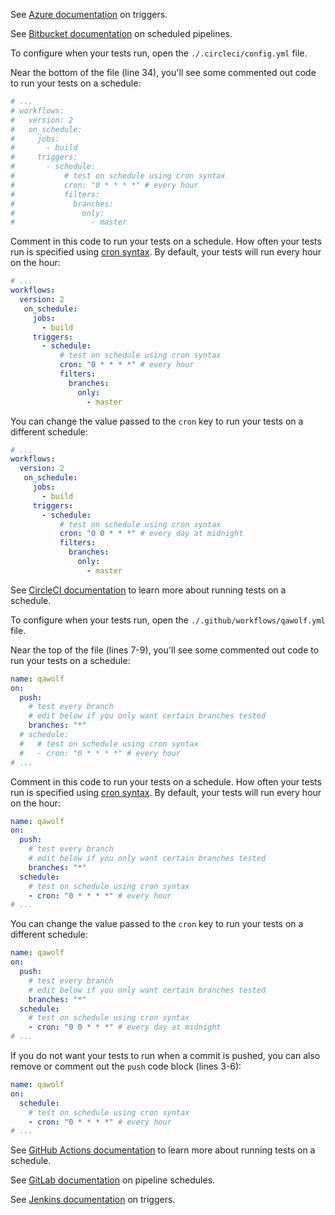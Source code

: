 
<CiTabs>
<TabItem value="azure">

See [Azure documentation](https://docs.microsoft.com/en-us/azure/devops/pipelines/yaml-schema?view=azure-devops&tabs=schema#triggers) on triggers.

</TabItem>
<TabItem value="bitbucket">

See [Bitbucket documentation](https://confluence.atlassian.com/bitbucket/scheduled-pipelines-933078702.html) on scheduled pipelines.

</TabItem>
<TabItem value="circleci">

To configure when your tests run, open the `./.circleci/config.yml` file.

Near the bottom of the file (line 34), you'll see some commented out code to run your tests on a schedule:

```yaml
# ...
# workflows:
#   version: 2
#   on_schedule:
#     jobs:
#       - build
#     triggers:
#       - schedule:
#           # test on schedule using cron syntax
#           cron: "0 * * * *" # every hour
#           filters:
#             branches:
#               only:
#                 - master
```

Comment in this code to run your tests on a schedule. How often your tests run is specified using [cron syntax](https://crontab.guru/). By default, your tests will run every hour on the hour:

```yaml
# ...
workflows:
  version: 2
   on_schedule:
     jobs:
       - build
     triggers:
       - schedule:
           # test on schedule using cron syntax
           cron: "0 * * * *" # every hour
           filters:
             branches:
               only:
                 - master
```

You can change the value passed to the `cron` key to run your tests on a different schedule:

```yaml
# ...
workflows:
  version: 2
   on_schedule:
     jobs:
       - build
     triggers:
       - schedule:
           # test on schedule using cron syntax
           cron: "0 0 * * *" # every day at midnight
           filters:
             branches:
               only:
                 - master
```

See [CircleCI documentation](https://circleci.com/docs/2.0/workflows/#scheduling-a-workflow) to learn more about running tests on a schedule.

</TabItem>
<TabItem value="github">

To configure when your tests run, open the `./.github/workflows/qawolf.yml` file.

Near the top of the file (lines 7-9), you'll see some commented out code to run your tests on a schedule:

```yaml
name: qawolf
on:
  push:
    # test every branch
    # edit below if you only want certain branches tested
    branches: "*"
  # schedule:
  #   # test on schedule using cron syntax
  #   - cron: "0 * * * *" # every hour
# ...
```

Comment in this code to run your tests on a schedule. How often your tests run is specified using [cron syntax](https://crontab.guru/). By default, your tests will run every hour on the hour:

```yaml
name: qawolf
on:
  push:
    # test every branch
    # edit below if you only want certain branches tested
    branches: "*"
  schedule:
    # test on schedule using cron syntax
    - cron: "0 * * * *" # every hour
# ...
```

You can change the value passed to the `cron` key to run your tests on a different schedule:

```yaml
name: qawolf
on:
  push:
    # test every branch
    # edit below if you only want certain branches tested
    branches: "*"
  schedule:
    # test on schedule using cron syntax
    - cron: "0 0 * * *" # every day at midnight
# ...
```

If you do not want your tests to run when a commit is pushed, you can also remove or comment out the `push` code block (lines 3-6):

```yaml
name: qawolf
on:
  schedule:
    # test on schedule using cron syntax
    - cron: "0 * * * *" # every hour
# ...
```

See [GitHub Actions documentation](https://help.github.com/en/actions/automating-your-workflow-with-github-actions/workflow-syntax-for-github-actions#onschedule) to learn more about running tests on a schedule.

</TabItem>
<TabItem value="gitlab">

See [GitLab documentation](https://docs.gitlab.com/ee/user/project/pipelines/schedules.html) on pipeline schedules.

</TabItem>
<TabItem value="jenkins">

See [Jenkins documentation](https://jenkins.io/doc/book/pipeline/syntax/#triggers) on triggers.

</TabItem>
</CiTabs>
